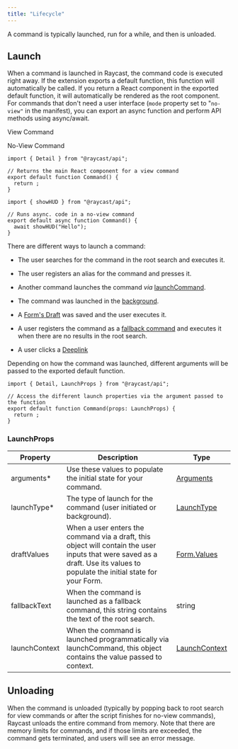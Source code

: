 ```yaml
---
title: "Lifecycle"
---
```


A command is typically launched, run for a while, and then is unloaded.

## Launch

When a command is launched in Raycast, the command code is executed right away. If the extension exports a default function, this function will automatically be called. If you return a React component in the exported default function, it will automatically be rendered as the root component. For commands that don't need a user interface (`mode` property set to "`no-view"` in the manifest), you can export an async function and perform API methods using async/await.

View Command

No-View Command

```
import { Detail } from "@raycast/api";

// Returns the main React component for a view command
export default function Command() {
  return ;
}
```

```
import { showHUD } from "@raycast/api";

// Runs async. code in a no-view command
export default async function Command() {
  await showHUD("Hello");
}
```

There are different ways to launch a command:

* The user searches for the command in the root search and executes it.

* The user registers an alias for the command and presses it.

* Another command launches the command _via_ [launchCommand](/api-reference/utilities).

* The command was launched in the [background](/information/lifecycle/background-refresh).

* A [Form's Draft](/api-reference/user-interface/form#drafts) was saved and the user executes it.

* A user registers the command as a [fallback command](https://manual.raycast.com/fallback-commands) and executes it when there are no results in the root search.

* A user clicks a [Deeplink](/information/lifecycle/deeplinks)

Depending on how the command was launched, different arguments will be passed to the exported default function.

```
import { Detail, LaunchProps } from "@raycast/api";

// Access the different launch properties via the argument passed to the function
export default function Command(props: LaunchProps) {
  return ;
}
```

### LaunchProps

| Property      | Description                                                                                                                                                                  | Type                                                            |
| ------------- | ---------------------------------------------------------------------------------------------------------------------------------------------------------------------------- | --------------------------------------------------------------- |
| arguments\*   | Use these values to populate the initial state for your command.                                                                                                             | [Arguments](/information/lifecycle/arguments#arguments)       |
| launchType\*  | The type of launch for the command (user initiated or background).                                                                                                           | [LaunchType](/api-reference/environment#launchtype)           |
| draftValues   | When a user enters the command via a draft, this object will contain the user inputs that were saved as a draft. Use its values to populate the initial state for your Form. | [Form.Values](/api-reference/user-interface/form#form.values) |
| fallbackText  | When the command is launched as a fallback command, this string contains the text of the root search.                                                                        | string                                                          |
| launchContext | When the command is launched programmatically via launchCommand, this object contains the value passed to context.                                                           | [LaunchContext](/api-reference/utilities#launchcontext)       |

## Unloading

When the command is unloaded (typically by popping back to root search for view commands or after the script finishes for no-view commands), Raycast unloads the entire command from memory. Note that there are memory limits for commands, and if those limits are exceeded, the command gets terminated, and users will see an error message.